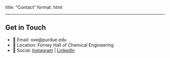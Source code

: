 title: "Contact"
format: html

---

## Get in Touch

- 📧 Email: oxe@purdue.edu  
- 📍 Location: Forney Hall of Chemical Engineering  
- 📱 Social: [Instagram](https://instagram.com/yourclub) | [LinkedIn](https://linkedin.com/yourclub)